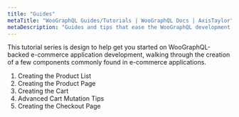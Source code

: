 ```yaml
---
title: "Guides"
metaTitle: "WooGraphQL Guides/Tutorials | WooGraphQL Docs | AxisTaylor"
metaDescription: "Guides and tips that ease the WooGraphQL development process"
---
```


This tutorial series is design to help get you started on WooGraphQL-backed e-commerce application development, walking through the creation of a few components commonly found in e-commerce applications.

1. <Link to="/guides/1-index">Creating the Product List</Link>
2. <Link to="/guides/2-index">Creating the Product Page</Link>
3. <Link to="/guides/3-index">Creating the Cart</Link>
4. <Link to="/guides/4-index">Advanced Cart Mutation Tips</Link>
5. <Link to="/guides/5-index">Creating the Checkout Page</Link>
